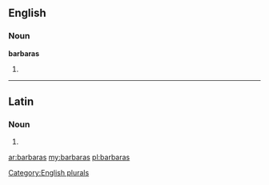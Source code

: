==English==

===Noun===
'''barbaras'''

# {{plural of|[[barbara]]}}

[[Category:English plurals]]

----

==Latin==

===Noun===
{{la-noun-form|barbarās}}

# {{inflection of|barbara|barbara|acc|p|lang=la}}

[[ar:barbaras]]
[[my:barbaras]]
[[pl:barbaras]]